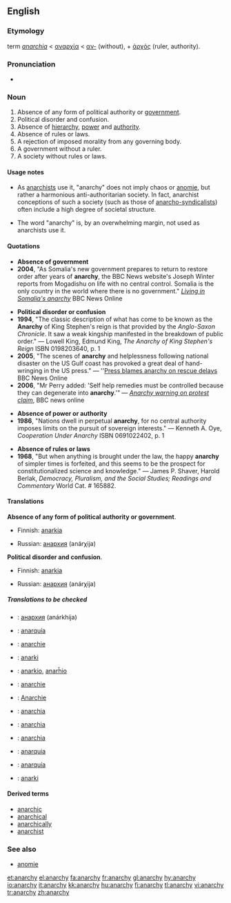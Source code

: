 ==English==

{{wikipedia}}
===Etymology===
{{NL.}} term ''[[anarchia]]'' < {{Gr.}} [[αναρχία]] < [[α-|αν-]] (without), + [[ἀρχός]] (ruler, authority).

===Pronunciation===
*{{IPA|/ˈænərki/}}

===Noun===
{{en-noun|anarchies|-}}

{{rft|I see only one, perhaps two distinct definitions here, not seven!  The citations given imply there should be only one single definition.}}
# Absence of any form of political authority or [[government]].
# Political disorder and confusion.
# Absence of [[hierarchy]], [[power]] and [[authority]].
# Absence of rules or laws.
# A rejection of imposed morality from any governing body.
# A government without a ruler.
# A society without rules or laws.

====Usage notes====
*As [[w:Anarchism|anarchists]] use it, "anarchy" does not imply chaos or [[anomie]], but rather a harmonious anti-authoritarian society. In fact, anarchist conceptions of such a society (such as those of [[w:Anarcho-syndicalism | anarcho-syndicalists]]) often include a high degree of societal structure.

* The word "anarchy" is, by an overwhelming margin, not used as anarchists use it.

====Quotations====
*'''Absence of government'''
*'''2004''', "As Somalia's new government prepares to return to restore order after years of '''anarchy''', the BBC News website's Joseph Winter reports from Mogadishu on life with no central control.  Somalia is the only country in the world where there is no government." ''[http://news.bbc.co.uk/1/hi/world/africa/4017147.stm Living in Somalia's anarchy]'' BBC News Online

*'''Political disorder or confusion'''
*'''1994''', "The classic description of what has come to be known as the '''Anarchy''' of King Stephen's reign is that provided by the ''Anglo-Saxon Chronicle''.  It saw a weak kingship manifested in the breakdown of public order." &mdash; Lowell King, Edmund King, ''The Anarchy of King Stephen's Reign'' ISBN 0198203640, p. 1
*'''2005''', "The scenes of '''anarchy''' and helplessness following national disaster on the US Gulf coast has provoked a great deal of hand-wringing in the US press." &mdash; ''[http://news.bbc.co.uk/1/hi/world/americas/4208962.stm Press blames anarchy on rescue delays] BBC News Online
*'''2006''', "Mr Perry added: 'Self help remedies must be controlled because they can degenerate into '''anarchy'''.'" &mdash; ''[http://news.bbc.co.uk/1/hi/uk_politics/4739946.stm Anarchy warning on protest claim]'', BBC news online

*'''Absence of power or authority'''
*'''1986''', "Nations dwell in perpetual '''anarchy''', for no central authority imposes limits on the pursuit of sovereign interests." &mdash; Kenneth A. Oye, ''Cooperation Under Anarchy'' ISBN 0691022402, p. 1

*'''Absence of rules or laws'''
*'''1968''', "But when anything is brought under the law, the happy '''anarchy''' of simpler times is forfeited, and this seems to be the prospect for constitutionalized science and knowledge." &mdash; James P. Shaver, Harold Berlak, ''Democracy, Pluralism, and the Social Studies; Readings and Commentary'' World Cat. # 165882.

====Translations====
;'''Absence of any form of political authority or government'''.
{{top}}
*Finnish: [[anarkia]]
{{mid}}
*Russian: [[анархия]] (anárχija) {{f}}
{{bottom}}

;'''Political disorder and confusion'''.
{{top}}
*Finnish: [[anarkia]]
{{mid}}
*Russian: [[анархия]] (anárχija) {{f}}
{{bottom}}

=====Translations to be checked=====
{{checktrans}}
{{trans-top}}
*{{ttbc|Bulgarian}}: [[анархия]] (anárkhija) {{f}} {{l}}
*{{ttbc|Catalan}}: [[anarquía]] {{f}}
*{{ttbc|Dutch}}: [[anarchie]] {{f}}
*{{ttbc|Danish}}: [[anarki]]
*{{ttbc|Esperanto}}: [[anarkio]], [[anarĥio]]
*{{ttbc|French}}: [[anarchie]] {{f}}
*{{ttbc|German}}: [[Anarchie]] {{f}}
*{{ttbc|Italian}}: [[anarchia]] {{f}}
{{trans-mid}}
*{{ttbc|Latin}}: [[anarchia]] {{f}}
*{{ttbc|Polish}}: [[anarchia]] {{f}}
*{{ttbc|Portuguese}}: [[anarquia]] {{f}}
*{{ttbc|Spanish}}: [[anarquía]] {{f}}
*{{ttbc|Swedish}}: [[anarki]]
{{trans-bottom}}

====Derived terms====
*[[anarchic]]
*[[anarchical]]
*[[anarchically]]
*[[anarchist]]

===See also===
*[[anomie]]

[[et:anarchy]]
[[el:anarchy]]
[[fa:anarchy]]
[[fr:anarchy]]
[[gl:anarchy]]
[[hy:anarchy]]
[[io:anarchy]]
[[it:anarchy]]
[[kk:anarchy]]
[[hu:anarchy]]
[[fi:anarchy]]
[[tl:anarchy]]
[[vi:anarchy]]
[[tr:anarchy]]
[[zh:anarchy]]